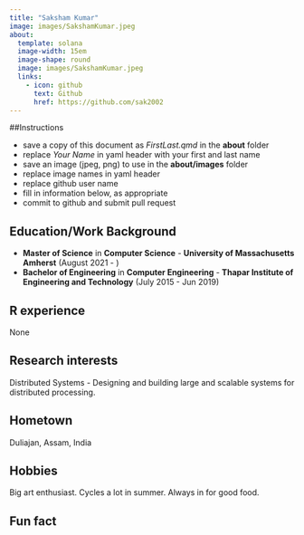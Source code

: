 ```yaml
---
title: "Saksham Kumar"
image: images/SakshamKumar.jpeg
about:
  template: solana
  image-width: 15em
  image-shape: round
  image: images/SakshamKumar.jpeg
  links:
    - icon: github
      text: Github
      href: https://github.com/sak2002
---
```


##Instructions

-   save a copy of this document as *FirstLast.qmd* in the **about** folder
-   replace *Your Name* in yaml header with your first and last name
-   save an image (jpeg, png) to use in the **about/images** folder
-   replace image names in yaml header
-   replace github user name
-   fill in information below, as appropriate
-   commit to github and submit pull request

## Education/Work Background

-   **Master of Science** in **Computer Science** - **University of Massachusetts Amherst** (August 2021 - )
-   **Bachelor of Engineering** in **Computer Engineering** - **Thapar Institute of Engineering and Technology** (July 2015 - Jun 2019)

## R experience

None

## Research interests

Distributed Systems - Designing and building large and scalable systems for distributed processing.

## Hometown

Duliajan, Assam, India

## Hobbies

Big art enthusiast. Cycles a lot in summer. Always in for good food.

## Fun fact
